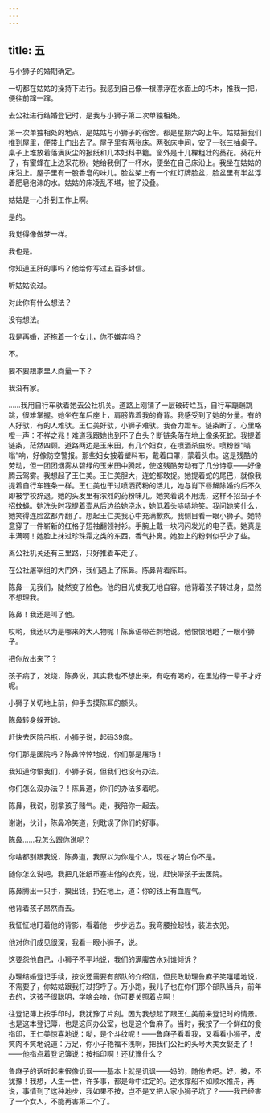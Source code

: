 ```yaml
---
---
---
```

title: 五
---




与小狮子的婚期确定。

一切都在姑姑的操持下进行。我感到自己像一根漂浮在水面上的朽木，推我一把，便往前蹿一蹿。

去公社进行结婚登记时，是我与小狮子第二次单独相处。

第一次单独相处的地点，是姑姑与小狮子的宿舍。都是星期六的上午。姑姑把我们推到屋里，便带上门出去了。屋子里有两张床。两张床中间，安了一张三抽桌子。桌子上堆放着落满灰尘的报纸和几本妇科书籍。窗外是十几棵粗壮的葵花。葵花开了，有蜜蜂在上边采花粉。她给我倒了一杯水，便坐在自己床沿上。我坐在姑姑的床沿上。屋子里有一股香皂的味儿。脸盆架上有一个红灯牌脸盆，脸盆里有半盆浮着肥皂泡沫的水。姑姑的床凌乱不堪，被子没叠。

姑姑是一心扑到工作上啊。

是的。

我觉得像做梦一样。

我也是。

你知道王肝的事吗？他给你写过五百多封信。

听姑姑说过。

对此你有什么想法？

没有想法。

我是再婚，还拖着一个女儿，你不嫌弃吗？

不。

要不要跟家里人商量一下？

我没有家。

……我用自行车驮着她去公社机关。道路上刚铺了一层破砖烂瓦，自行车蹦蹦跳跳，很难掌握。她坐在车后座上，肩膀靠着我的脊背。我感受到了她的分量。有的人好驮，有的人难驮。王仁美好驮，小狮子难驮。我奋力蹬车。链条断了。心里咯噔一声：不祥之兆！难道我跟她也到不了白头？断链条落在地上像条死蛇。我提着链条，茫然四顾。道路两边是玉米田，有几个妇女，在喷洒杀虫粉。喷粉器“嗡嗡”响，好像防空警报。那些妇女披着塑料布，戴着口罩，蒙着头巾。这是残酷的劳动，但一团团烟雾从碧绿的玉米田中腾起，使这残酷劳动有了几分诗意——好像腾云驾雾。我想起了王仁美。王仁美胆大，连蛇都敢捉。她提着蛇的尾巴，就像我提着自行车链条一样。王仁美也干过喷洒药粉的活儿，她与肖下唇解除婚约后不久即被学校辞退。她的头发里有浓烈的药粉味儿。她笑着说不用洗，这样不招虱子不招蚊蝇。她洗头时我提着壶从后边给她浇水，她低着头哧哧地笑。我问她笑什么，她笑得连脸盆都弄翻了。想起王仁美我心中充满歉疚。我侧目看一眼小狮子。她特意穿了一件崭新的红格子短袖翻领衬衫。手腕上戴一块闪闪发光的电子表。她真是丰满啊！她脸上抹过珍珠霜之类的东西，香气扑鼻。她脸上的粉刺似乎少了些。

离公社机关还有三里路，只好推着车走了。

在公社屠宰组的大门外，我们遇上了陈鼻。陈鼻背着陈耳。

陈鼻一见我们，陡然变了脸色。他的目光使我无地自容。他背着孩子转过身，显然不想理我。

陈鼻！我还是叫了他。

哎哟，我还以为是哪来的大人物呢！陈鼻语带芒刺地说。他恨恨地瞪了一眼小狮子。

把你放出来了？

孩子病了，发烧，陈鼻说，其实我也不想出来，有吃有喝的，在里边待一辈子才好呢。

小狮子关切地上前，伸手去摸陈耳的额头。

陈鼻转身躲开她。

赶快去医院吊瓶，小狮子说，起码39度。

你们那是医院吗？陈鼻悻悻地说，你们那是屠场！

我知道你恨我们，小狮子说，但我们也没有办法。

你们怎么没办法？！陈鼻道，你们的办法多着呢。

陈鼻，我说，别拿孩子赌气。走，我陪你一起去。

谢谢，伙计，陈鼻冷笑道，别耽误了你们的好事。

陈鼻……我怎么跟你说呢？

你啥都别跟我说，陈鼻道，我原以为你是个人，现在才明白你不是。

随你怎么说吧，我把几张纸币塞进他的衣兜，说，赶快带孩子去医院。

陈鼻腾出一只手，摸出钱，扔在地上，道：你的钱上有血腥气。

他背着孩子昂然而去。

我怔怔地盯着他的背影，看着他一步步远去。我弯腰捡起钱，装进衣兜。

他对你们成见很深，我看一眼小狮子，说。

这要怨他自己，小狮子不平地说，我们的满腹苦水对谁倾诉？

办理结婚登记手续，按说还需要有部队的介绍信，但民政助理鲁麻子笑嘻嘻地说，不需要了，你姑姑跟我打过招呼了。万小跑，我儿子也在你们那个部队当兵，前年去的，这孩子很聪明，学啥会啥，你可要关照着点啊！

往登记簿上按手印时，我犹豫了片刻。因为我想起了跟王仁美前来登记时的情景。也是这本登记簿，也是这间办公室，也是这个鲁麻子。当时，我按了一个鲜红的食指印，王仁美惊喜地说：呦，是个斗纹呢！——鲁麻子看看我，又看看小狮子，皮笑肉不笑地说道：万足，你小子艳福不浅啊，把我们公社的头号大美女娶走了！——他指点着登记簿说：按指印啊！还犹豫什么？

鲁麻子的话听起来很像讥讽——基本上就是讥讽——妈的，随他去吧。好，按，不犹豫！我想，人生一世，许多事，都是命中注定的。逆水撑船不如顺水推舟，再说，事情到了这种地步，我如果不按，岂不是又把人家小狮子坑了？——我已经害了一个女人，不能再害第二个了。
